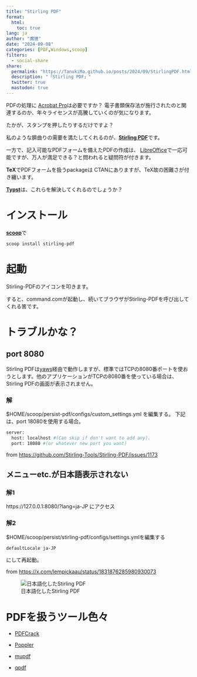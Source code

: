 ```yaml
---
title: "Stirling PDF"
format:
  html:
    toc: true
lang: ja
author: "魔狸"
date: "2024-09-08"
categories: [PDF,Windows,scoop]
filters:
  - social-share
share:
  permalink: "https://TanukiMa.github.io/posts/2024/09/StirlingPDF.html"
  description: "「Stirling PDF」"
  twitter: true
  mastodon: true
---
```

PDFの処理に [Acrobat Pro](https://www.adobe.com/jp/acrobat/acrobat-pro.html)は必要ですか？
電子書類保存法が施行されたのと関連するのか、年々ライセンスが高騰していくのが気になります。

たかが、スタンプを押したりするだけですよ？

私のような臍曲りの需要を満たしてくれるのが、[**Stirling PDF**](https://github.com/Stirling-Tools/Stirling-PDF)です。

一方で、記入可能なPDFフォームを備えたPDFの作成は、
[LibreOffice](https://www.libreoffice.org/)で一応可能ですが、万人が満足できる？と問われると疑問符が付きます。

**TeX**でPDFフォームを扱うpackageは CTANにありますが、TeX故の困難さが付き纏います。

[**Typst**](https://typst.app/)は、これらを解決してくれるのでしょうか？

# インストール
[**scoop**](https://scoop.sh/)で
```bash
scoop install stirling-pdf 
```
# 起動
Stirling-PDFのアイコンを叩きます。

すると、command.comが起動し、続いてブラウザがStirling-PDFを呼び出してくれる筈です。

# トラブルかな？

## port 8080
Stirling PDFは[yaws](https://erlyaws.github.io/)経由で動作しますが、標準ではTCPの8080番ポートを使おうとします。他のアプリケーションがTCPの8080番を使っている場合は、Stirling PDFの画面が表示されません。

### 解
$HOME/scoop/persist\stirling-pdf/configs/custom_settings.yml を編集する。
下記は、port 18080を使用する場合。
```bash
server:
  host: localhost #(Can skip if don't want to add any).
  port: 18080 #(or whatever new port you want)
```
from [https://github.com/Stirling-Tools/Stirling-PDF/issues/1173](https://github.com/Stirling-Tools/Stirling-PDF/issues/1173)

## メニューetc.が日本語表示されない
### 解1
https://127.0.0.1:8080/?lang=ja-JP にアクセス

### 解2
$HOME/scoop/persist/stirling-pdf/configs/settings.ymlを編集する
```bash
defaultLocale ja-JP
```
にして再起動。

from [https://x.com/lempickaau/status/1831876285980930073](https://x.com/lempickaau/status/1831876285980930073)

![日本語化したStirling PDF](StirlingPDFja.png)

# PDFを扱うツール色々

* [PDFCrack](https://pdfcrack.sourceforge.net/)

* [Poppler](https://poppler.freedesktop.org/)

* [mupdf](https://mupdf.com/)

* [qpdf](https://github.com/qpdf/qpdf)
